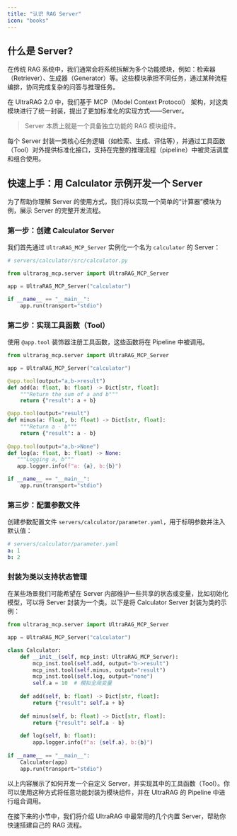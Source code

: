 ```yaml
---
title: "认识 RAG Server"
icon: "books"
---
```


## 什么是 Server?

在传统 RAG 系统中，我们通常会将系统拆解为多个功能模块，例如：检索器（Retriever）、生成器（Generator）等。这些模块承担不同任务，通过某种流程编排，协同完成复杂的问答与推理任务。

在 UltraRAG 2.0 中，我们基于 MCP（Model Context Protocol） 架构，对这类模块进行了统一封装，提出了更加标准化的实现方式——Server。

> Server 本质上就是一个具备独立功能的 RAG 模块组件。

每个 Server 封装一类核心任务逻辑（如检索、生成、评估等），并通过工具函数（Tool）对外提供标准化接口，支持在完整的推理流程（pipeline）中被灵活调度和组合使用。

## 快速上手：用 Calculator 示例开发一个 Server

为了帮助你理解 Server 的使用方式，我们将以实现一个简单的“计算器”模块为例，展示 Server 的完整开发流程。

### 第一步：创建 Calculator Server

我们首先通过 `UltraRAG_MCP_Server` 实例化一个名为 `calculator` 的 Server：

```python
# servers/calculator/src/calculator.py

from ultrarag_mcp.server import UltraRAG_MCP_Server

app = UltraRAG_MCP_Server("calculator")

if __name__ == "__main__":
    app.run(transport="stdio")
```

### 第二步：实现工具函数（Tool）

使用 `@app.tool` 装饰器注册工具函数，这些函数将在 Pipeline 中被调用。

```python
from ultrarag_mcp.server import UltraRAG_MCP_Server

app = UltraRAG_MCP_Server("calculator")

@app.tool(output="a,b->result")
def add(a: float, b: float) -> Dict[str, float]:
    """Return the sum of a and b"""
    return {"result": a + b}

@app.tool(output="result")
def minus(a: float, b: float) -> Dict[str, float]:
    """Return a - b"""
    return {"result": a - b}
    
@app.tool(output="a,b->None")
def log(a: float, b: float) -> None:
   """Logging a, b"""
   app.logger.info(f"a: {a}, b:{b}")

if __name__ == "__main__":
    app.run(transport="stdio")
```

### 第三步：配置参数文件

创建参数配置文件 `servers/calculator/parameter.yaml`，用于标明参数并注入默认值：

```yaml
# servers/calculator/parameter.yaml
a: 1
b: 2
```

### 封装为类以支持状态管理

在某些场景我们可能希望在 Server 内部维护一些共享的状态或变量，比如初始化模型，可以将 Server 封装为一个类。以下是将 Calculator Server 封装为类的示例：

```python
from ultrarag_mcp.server import UltraRAG_MCP_Server

app = UltraRAG_MCP_Server("calculator")

class Calculator:
    def __init__(self, mcp_inst: UltraRAG_MCP_Server):
        mcp_inst.tool(self.add, output="b->result")
        mcp_inst.tool(self.minus, output="result")
        mcp_inst.tool(self.log, output="none")
        self.a = 10  # 模拟全局变量
        
    def add(self, b: float) -> Dict[str, float]:
        return {"result": self.a + b}
        
    def minus(self, b: float) -> Dict[str, float]:
        return {"result": self.a - b}
    
    def log(self, b: float):
        app.logger.info(f"a: {self.a}, b:{b}")
 
if __name__ == "__main__":
    Calculator(app)
    app.run(transport="stdio")
```

以上内容展示了如何开发一个自定义 Server，并实现其中的工具函数（Tool）。你可以使用这种方式将任意功能封装为模块组件，并在 UltraRAG 的 Pipeline 中进行组合调用。

在接下来的小节中，我们将介绍 UltraRAG 中最常用的几个内置 Server，帮助你快速搭建自己的 RAG 流程。